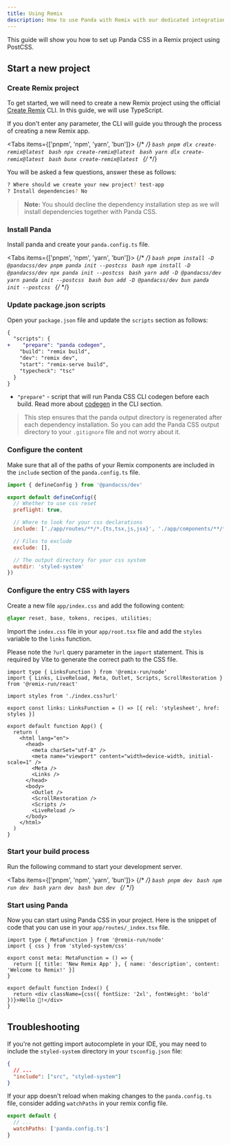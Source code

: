 ```yaml
---
title: Using Remix
description: How to use Panda with Remix with our dedicated integration.
---
```


This guide will show you how to set up Panda CSS in a Remix project using PostCSS.

## Start a new project

<Steps>

### Create Remix project

To get started, we will need to create a new Remix project using the official
[Create Remix](https://remix.run/docs/en/main/start/quickstart) CLI. In this guide, we will use TypeScript.

If you don't enter any parameter, the CLI will guide you through the process of creating a new Remix app.

<Tabs items={['pnpm', 'npm', 'yarn', 'bun']}>
  {/* <!-- prettier-ignore-start --> */}
  <Tab>
    ```bash
    pnpm dlx create-remix@latest
    ```
  </Tab>
  <Tab>
    ```bash
    npx create-remix@latest
    ```
  </Tab>
  <Tab>
    ```bash
    yarn dlx create-remix@latest
    ```
  </Tab>
  <Tab>
    ```bash
    bunx create-remix@latest
    ```
  </Tab>
  {/* <!-- prettier-ignore-end --> */}
</Tabs>

You will be asked a few questions, answer these as follows:

```sh
? Where should we create your new project? test-app
? Install dependencies? No
```

> **Note:** You should decline the dependency installation step as we will install dependencies together with Panda CSS.

### Install Panda

Install panda and create your `panda.config.ts` file.

<Tabs items={['pnpm', 'npm', 'yarn', 'bun']}>
  {/* <!-- prettier-ignore-start --> */}
  <Tab>
    ```bash
    pnpm install -D @pandacss/dev
    pnpm panda init --postcss
    ```
  </Tab>
  <Tab>
    ```bash
    npm install -D @pandacss/dev
    npx panda init --postcss
    ```
  </Tab>
  <Tab>
    ```bash
    yarn add -D @pandacss/dev
    yarn panda init --postcss
    ```
  </Tab>
  <Tab>
    ```bash
    bun add -D @pandacss/dev
    bun panda init --postcss
    ```
  </Tab>
  {/* <!-- prettier-ignore-end --> */}
</Tabs>

### Update package.json scripts

Open your `package.json` file and update the `scripts` section as follows:

```diff {3} filename="package.json"
{
  "scripts": {
+    "prepare": "panda codegen",
    "build": "remix build",
    "dev": "remix dev",
    "start": "remix-serve build",
    "typecheck": "tsc"
  }
}
```

- `"prepare"` - script that will run Panda CSS CLI codegen before each build. Read more about
  [codegen](/docs/references/cli#panda-codegen) in the CLI section.

> This step ensures that the panda output directory is regenerated after each dependency installation. So you can add
> the Panda CSS output directory to your `.gitignore` file and not worry about it.

### Configure the content

Make sure that all of the paths of your Remix components are included in the `include` section of the `panda.config.ts`
file.

```js {5, 11} filename="panda.config.ts"
import { defineConfig } from '@pandacss/dev'

export default defineConfig({
  // Whether to use css reset
  preflight: true,

  // Where to look for your css declarations
  include: ['./app/routes/**/*.{ts,tsx,js,jsx}', './app/components/**/*.{ts,tsx,js,jsx}'],

  // Files to exclude
  exclude: [],

  // The output directory for your css system
  outdir: 'styled-system'
})
```

### Configure the entry CSS with layers

Create a new file `app/index.css` and add the following content:

```css filename="app/index.css"
@layer reset, base, tokens, recipes, utilities;
```

Import the `index.css` file in your `app/root.tsx` file and add the `styles` variable to the `links` function.

Please note the `?url` query parameter in the `import` statement. This is required by Vite to generate the correct path
to the CSS file.

```tsx filename="app/root.tsx" {11,13}
import type { LinksFunction } from '@remix-run/node'
import { Links, LiveReload, Meta, Outlet, Scripts, ScrollRestoration } from '@remix-run/react'

import styles from './index.css?url'

export const links: LinksFunction = () => [{ rel: 'stylesheet', href: styles }]

export default function App() {
  return (
    <html lang="en">
      <head>
        <meta charSet="utf-8" />
        <meta name="viewport" content="width=device-width, initial-scale=1" />
        <Meta />
        <Links />
      </head>
      <body>
        <Outlet />
        <ScrollRestoration />
        <Scripts />
        <LiveReload />
      </body>
    </html>
  )
}
```

### Start your build process

Run the following command to start your development server.

<Tabs items={['pnpm', 'npm', 'yarn', 'bun']}>
  {/* <!-- prettier-ignore-start --> */}
  <Tab>
    ```bash
    pnpm dev
    ```
  </Tab>
  <Tab>
    ```bash
    npm run dev
    ```
  </Tab>
  <Tab>
    ```bash
    yarn dev
    ```
  </Tab>
  <Tab>
    ```bash
    bun dev
    ```
  </Tab>
  {/* <!-- prettier-ignore-end --> */}
</Tabs>

### Start using Panda

Now you can start using Panda CSS in your project. Here is the snippet of code that you can use in your
`app/routes/_index.tsx` file.

```tsx filename="app/routes/_index.tsx"
import type { MetaFunction } from '@remix-run/node'
import { css } from 'styled-system/css'

export const meta: MetaFunction = () => {
  return [{ title: 'New Remix App' }, { name: 'description', content: 'Welcome to Remix!' }]
}

export default function Index() {
  return <div className={css({ fontSize: '2xl', fontWeight: 'bold' })}>Hello 🐼!</div>
}
```

</Steps>

## Troubleshooting

If you're not getting import autocomplete in your IDE, you may need to include the `styled-system` directory in your
`tsconfig.json` file:

```json filename="tsconfig.json"
{
  // ...
  "include": ["src", "styled-system"]
}
```

If your app doesn't reload when making changes to the `panda.config.ts` file, consider adding `watchPaths` in your remix
config file.

```js filename="remix.config.js"
export default {
  // ...
  watchPaths: ['panda.config.ts']
}
```
